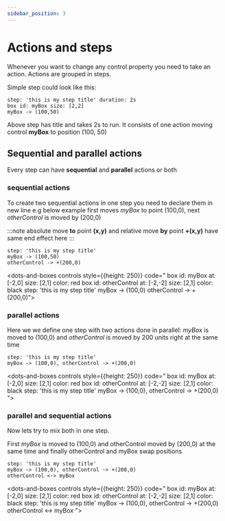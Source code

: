 ```yaml
---
sidebar_position: 3
---
```


# Actions and steps

Whenever you want to change any control property you need to take an action. Actions are grouped in steps.

Simple step could look like this:

```dabl showLineNumbers
step: 'this is my step title' duration: 2s
box id: myBox size: [2,2]
myBox -> (100,50)
```

Above step has title and takes 2s to run. It consists of one action moving control **myBox** to position (100, 50)

## Sequential and parallel actions
Every step can have **sequential** and **parallel** actions or both

### sequential actions

To create two sequential actions in one step you need to declare them in new line
e.g below example first moves *myBox* to point (100,0), next *otherControl* is moved by (200,0)

 :::note
absolute move **to** point **(x,y)** and relative move **by** point **+(x,y)**  have same end effect here
 :::

```dabl
step: 'this is my step title'
myBox -> (100,50)
otherControl -> +(200,0)
```
 <dots-and-boxes controls style={{height: 250}}  code="
 box id: myBox at: [-2,0] size: [2,1] color: red
 box id: otherControl at: [-2,-2] size: [2,1] color: black
 step: 'this is my step title'
 myBox -> (100,0)
 otherControl -> +(200,0)">
 </dots-and-boxes>

### parallel actions

Here we we define one step with two actions done in parallel:
*myBox* is moved to (100,0) and *otherControl* is moved by 200 units right at the same time
```dabl
step: 'this is my step title'
myBox -> (100,0), otherControl -> +(200,0)
```
 <dots-and-boxes controls style={{height: 250}}  code="
 box id: myBox at: [-2,0] size: [2,1] color: red
 box id: otherControl at: [-2,-2] size: [2,1] color: black
 step: 'this is my step title'
 myBox -> (100,0), otherControl -> +(200,0)
">
 </dots-and-boxes>
### parallel and sequential actions

Now lets try to mix both in one step.

First *myBox* is moved to (100,0) and otherControl moved by (200,0) at the same time and
finally otherControl and myBox swap positions

```dabl
step: 'this is my step title'
myBox -> (100,0), otherControl -> +(200,0)
otherControl <-> myBox
```

<dots-and-boxes controls style={{height: 250}}  code="
 box id: myBox at: [-2,0] size: [2,1] color: red
 box id: otherControl at: [-2,-2] size: [2,1] color: black
 step: 'this is my step title'
 myBox -> (100,0), otherControl -> +(200,0)
 otherControl <-> myBox
">
 </dots-and-boxes>







